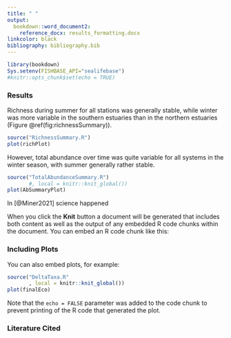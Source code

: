 ```yaml
---
title: " "
output:
  bookdown::word_document2:
    reference_docx: results_formatting.docx
linkcolor: black
bibliography: bibliography.bib
---
```


```r
library(bookdown)
Sys.setenv(FISHBASE_API="sealifebase")
#knitr::opts_chunk$set(echo = TRUE)
```

### Results  {-}

Richness during summer for all stations was generally stable, while winter was more variable in the southern estuaries than in the northern estuaries (Figure \@ref(fig:richnessSummary)). 

```r

source("RichnessSummary.R")
plot(richPlot)

```

However, total abundance over time was quite variable for all systems in the winter season, with summer generally rather stable.

```r

source("TotalAbundanceSummary.R")
       #, local = knitr::knit_global())
plot(AbSummaryPlot)

```

In [@Miner2021] science happened

When you click the **Knit** button a document will be generated that includes both content as well as the output of any embedded R code chunks within the document. You can embed an R code chunk like this:

### Including Plots  {-}

You can also embed plots, for example:

```r

source("DeltaTaxa.R"
       , local = knitr::knit_global())
plot(finalEco)

```

Note that the `echo = FALSE` parameter was added to the code chunk to prevent printing of the R code that generated the plot.

### Literature Cited